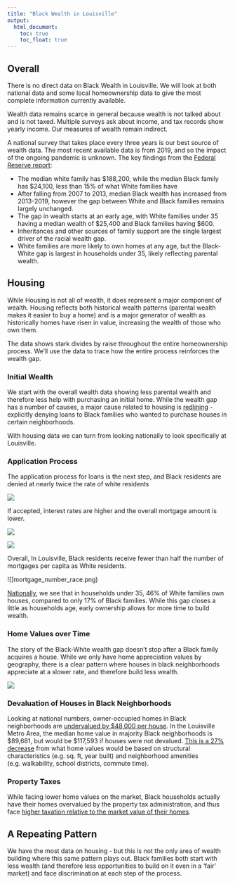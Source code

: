 ```yaml
---
title: "Black Wealth in Louisville"
output: 
  html_document:
    toc: true
    toc_float: true
---
```


## Overall

There is no direct data on Black Wealth in Louisville. We will look at both national data and some local homeownership data to give the most complete information currently available. 

Wealth data remains scarce in general because wealth is not talked about and is not taxed. Multiple surveys ask about income, and tax records show yearly income. Our measures of wealth remain indirect. 

A national survey that takes place every three years is our best source of wealth data. The most recent available data is from 2019, and so the impact of the ongoing pandemic is unknown. The key findings from the [Federal Reserve report](https://www.federalreserve.gov/econres/notes/feds-notes/disparities-in-wealth-by-race-and-ethnicity-in-the-2019-survey-of-consumer-finances-20200928.htm):

- The median white family has \$188,200, while the median Black family has \$24,100, less than 15% of what White families have
- After falling from 2007 to 2013, median Black wealth has increased from 2013-2019, however the gap between White and Black families remains largely unchanged. 
- The gap in wealth starts at an early age, with White families under 35 having a median wealth of \$25,400 and Black families having \$600. 
- Inheritances and other sources of family support are the single largest driver of the racial wealth gap. 
- White families are more likely to own homes at any age, but the Black-White gap is largest in households under 35, likely reflecting parental wealth. 

## Housing 

While Housing is not all of wealth, it does represent a major component of wealth. Housing reflects both historical wealth patterns (parental wealth makes it easier to buy a home) and is a major generator of wealth as historically homes have risen in value, increasing the wealth of those who own them. 

The data shows stark divides by raise throughout the entire homeownership process. We’ll use the data to trace how the entire process reinforces the wealth gap.

### Initial Wealth

We start with the overall wealth data showing less parental wealth and therefore less help with purchasing an initial home. While the wealth gap has a number of causes, a major cause related to housing is [redlining](https://www.arcgis.com/apps/MapSeries/index.html?appid=a73ce5ba85ce4c3f80d365ab1ff89010) - explicitly denying loans to Black families who wanted to purchase houses in certain neighborhoods. 

With housing data we can turn from looking nationally to look specifically at Louisville. 

### Application Process

The application process for loans is the next step, and Black residents are denied at nearly twice the rate of white residents

![](mortgage_denial_race.png)

If accepted, interest rates are higher and the overall mortgage amount is lower.

![](mortgage_interest.png)

![](mortgage_dollars_race.png)

Overall, In Louisville, Black residents receive fewer than half the number of mortgages per capita as White residents. 

![]mortgage_number_race.png)

[Nationally](https://www.federalreserve.gov/econres/notes/feds-notes/disparities-in-wealth-by-race-and-ethnicity-in-the-2019-survey-of-consumer-finances-20200928.htm), we see that in households under 35, 46% of White families own houses, compared to only 17% of Black families. While this gap closes a little as households age, early ownership allows for more time to build wealth. 

### Home Values over Time

The story of the Black-White wealth gap doesn’t stop after a Black family acquires a house. While we only have home appreciation values by geography, there is a clear pattern where houses in black neighborhoods appreciate at a slower rate, and therefore build less wealth. 

![](long_term_appreciation.png)

### Devaluation of Houses in Black Neighborhoods

Looking at national numbers, owner-occupied homes in Black neighborhoods are [undervalued by $48,000 per house](https://www.brookings.edu/research/devaluation-of-assets-in-black-neighborhoods/). In the Louisville Metro Area, the median home value in majority Black neighborhoods is \$89,681, but would be \$117,593 if houses were not devalued. [This is a 27% decrease](https://www.brookings.edu/research/devaluation-of-assets-in-black-neighborhoods/) from what home values would be based on structural characteristics (e.g. sq. ft, year built) and neighborhood amenities (e.g. walkability, school districts, commute time).

### Property Taxes

While facing lower home values on the market, Black households actually have their homes overvalued by the property tax administration, and thus face [higher taxation relative to the market value of their homes](https://www.washingtonpost.com/context/the-assessment-gap-racial-inequalities-in-property-taxation/215957a4-d5ad-47cd-821a-070cf23b6bc7/). 

## A Repeating Pattern

We have the most data on housing - but this is not the only area of wealth building where this same pattern plays out. Black families both start with less wealth (and therefore less opportunities to build on it even in a ‘fair’ market) and face discrimination at each step of the process. 
